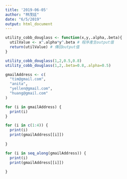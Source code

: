 ```yaml
---
title: '2019-06-05'
author: "林茂廷"
date: "6/5/2019"
output: html_document
---
```

```r
utility_cobb_douglass <- function(x,y,.alpha,.beta){
  utilValue <- x^.alpha*y^.beta # 程序產生output值
  return(utilValue) # 傳回output值
}
```



```r
utility_cobb_douglass(1,2,0.5,0.8)
utility_cobb_douglass(1,2,.beta=0.8,.alpha=0.5)
```

```r
gmailAddress <- c(
  "tim@gmail.com",
  "anita",
  "yellen@gmail.com",
  "huang@gmail.com"
)
```

```r
for (i in gmailAddress) {
  print(i)
}
```

```r
for (i in c(1:4)) {
  print(i)
  print(gmailAddress[[i]])
  
}
```

```r
for (i in seq_along(gmailAddress)) {
  print(i)
  print(gmailAddress[[i]])
  
}
```

